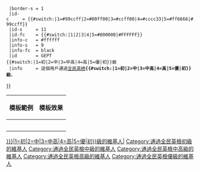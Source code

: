 <includeonly>{{Userbox
  |border-c = {{#switch:{{{1|}}}|1=#99ccff|2=#00ff00|3=#ccff00|4=#cccc33|5=#ff6666|#99ccff}}
  |border-s = 1
  |id-c     = {{#switch:{{{1|}}}|1=#99ccff|2=#00ff00|3=#ccff00|4=#cccc33|5=#ff6666|#99ccff}}
  |id-s     = 11
  |id-fc    = {{#switch:{{{1|}}}|1|2|3|4|5=#000000|#FFFFFF}}
  |info-c   = #ffffff
  |info-s   = 9
  |info-fc  = black
  |id       = GEPT<br>{{#switch:{{{1|}}}|1=初|2=中|3=中高|4=高|5=優|初}}級
  |info     = 這個用戶通過[[全民英語能力分級檢定測驗|全民英檢]]'''{{#switch:{{{1|}}}|1=初|2=中|3=中高|4=高|5=優|初}}級'''。
}}[[Category:通過全民英檢{{#switch:{{{1|}}}|1=初|2=中|3=中高|4=高|5=優|初}}級的維基人|{{PAGENAME}}]]</includeonly><noinclude>
{| class="wikitable"
!模板範例
!模板效果
|-
|{{tl|User GEPT|1}}
|{{User GEPT|1}}
|-
|{{tl|User GEPT|2}}
|{{User GEPT|2}}
|-
|{{tl|User GEPT|3}}
|{{User GEPT|3}}
|-
|{{tl|User GEPT|4}}
|{{User GEPT|4}}
|-
|{{tl|User GEPT|5}}
|{{User GEPT|5}}
|}
[[Category:通過全民英檢初級的維基人]]
[[Category:通過全民英檢中級的維基人]]
[[Category:通過全民英檢中高級的維基人]]
[[Category:通過全民英檢高級的維基人]]
[[Category:通過全民英檢優級的維基人]]
</noinclude>